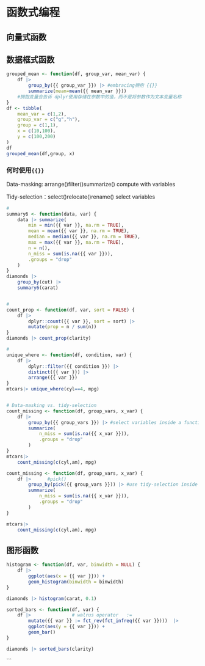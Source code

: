 
# 函数式编程

## 向量式函数


## 数据框式函数

```r

grouped_mean <- function(df, group_var, mean_var) {
    df |> 
        group_by({{ group_var }}) |> #embracing拥抱 {{}}
        summarize(mean=mean({{ mean_var }}))   
    #拥抱变量会告诉 dplyr使用存储在参数中的值，而不是将参数作为文本变量名称
}
df <- tibble(
    mean_var = c(1,2),
    group_var = c("g","h"),
    group = c(1,1),
    x = c(10,100),
    y = c(100,200)
)
df
grouped_mean(df,group, x)
```

### 何时使用`{{}}`

Data-masking: arrange()filter()summarize() compute with variables

Tidy-selection：select()relocate()rename() select variables

```r

# 
summary6 <- function(data, var) {
    data |> summarize(
        min = min({{ var }}, na.rm = TRUE),
        mean = mean({{ var }}, na.rm = TRUE),
        median = median({{ var }}, na.rm = TRUE),
        max = max({{ var }}, na.rm = TRUE),
        n = n(),
        n_miss = sum(is.na({{ var }})),
        .groups = "drop"
    )
}
diamonds |> 
    group_by(cut) |> 
    summary6(carat)


# 
count_prop <- function(df, var, sort = FALSE) {
    df |>
        dplyr::count({{ var }}, sort = sort) |>
        mutate(prop = n / sum(n))
}
diamonds |> count_prop(clarity)

#
unique_where <- function(df, condition, var) {
    df |> 
        dplyr::filter({{ condition }}) |> 
        distinct({{ var }}) |> 
        arrange({{ var }})
}
mtcars|> unique_where(cyl==4, mpg)


# Data-masking vs. tidy-selection
count_missing <- function(df, group_vars, x_var) {
    df |> 
        group_by({{ group_vars }}) |> #select variables inside a function that uses data-masking
        summarize(
            n_miss = sum(is.na({{ x_var }})),
            .groups = "drop"
        )
}
mtcars|> 
    count_missing(c(cyl,am), mpg)

count_missing <- function(df, group_vars, x_var) {
    df |>      #pick()
        group_by(pick({{ group_vars }})) |> #use tidy-selection inside data-masking functions
        summarize(                          
            n_miss = sum(is.na({{ x_var }})),
            .groups = "drop"
        )
}

mtcars|> 
    count_missing(c(cyl,am), mpg)
```

## 图形函数

```r
histogram <- function(df, var, binwidth = NULL) {
    df |> 
        ggplot(aes(x = {{ var }})) + 
        geom_histogram(binwidth = binwidth)
}

diamonds |> histogram(carat, 0.1)

sorted_bars <- function(df, var) {
    df |>               # walrus operator   :=
        mutate({{ var }} := fct_rev(fct_infreq({{ var }})))  |>
        ggplot(aes(y = {{ var }})) +
        geom_bar()
}

diamonds |> sorted_bars(clarity)

```
```

